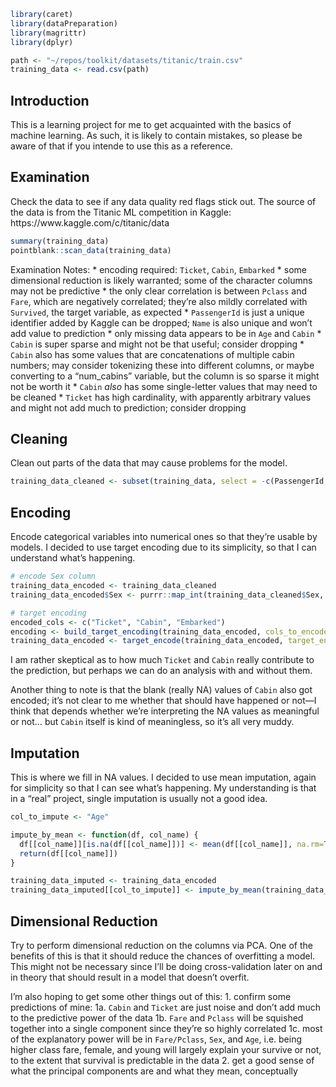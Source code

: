 
```r

library(caret)
library(dataPreparation)
library(magrittr)
library(dplyr)

```

```r

path <- "~/repos/toolkit/datasets/titanic/train.csv"
training_data <- read.csv(path)

```

## Introduction

This is a learning project for me to get acquainted with the basics of machine learning. As such, it is likely to contain mistakes, so please be aware of that if you intende to use this as a reference.

## Examination

Check the data to see if any data quality red flags stick out. The source of the data is from the Titanic ML competition in Kaggle: https://www.kaggle.com/c/titanic/data

```r

summary(training_data)
pointblank::scan_data(training_data)

```

Examination Notes:
* encoding required: `Ticket`, `Cabin`, `Embarked`
* some dimensional reduction is likely warranted; some of the character columns may not be predictive
* the only clear correlation is between `Pclass` and `Fare`, which are negatively correlated; they're also mildly correlated with `Survived`, the target variable, as expected
* `PassengerId` is just a unique identifier added by Kaggle can be dropped; `Name` is also unique and won't add value to prediction
* only missing data appears to be in `Age` and `Cabin`
* `Cabin` is super sparse and might not be that useful; consider dropping
* `Cabin` also has some values that are concatenations of multiple cabin numbers; may consider tokenizing these into different columns, or maybe converting to a "num_cabins" variable, but the column is so sparse it might not be worth it
* `Cabin` _also_ has some single-letter values that may need to be cleaned
* `Ticket` has high cardinality, with apparently arbitrary values and might not add much to prediction; consider dropping

## Cleaning

Clean out parts of the data that may cause problems for the model.

```r

training_data_cleaned <- subset(training_data, select = -c(PassengerId, Name))

```

## Encoding

Encode categorical variables into numerical ones so that they're usable by models. I decided to use target encoding due to its simplicity, so that I can understand what's happening.

```r

# encode Sex column
training_data_encoded <- training_data_cleaned
training_data_encoded$Sex <- purrr::map_int(training_data_cleaned$Sex, function(x) if(x == "male") 1L else 0L)

# target encoding
encoded_cols <- c("Ticket", "Cabin", "Embarked")
encoding <- build_target_encoding(training_data_encoded, cols_to_encode = encoded_cols, target_col = "Survived")
training_data_encoded <- target_encode(training_data_encoded, target_encoding = encoding) %>% select(!all_of(encoded_cols))

```

I am rather skeptical as to how much `Ticket` and `Cabin` really contribute to the prediction, but perhaps we can do an analysis with and without them.

Another thing to note is that the blank (really NA) values of `Cabin` also got encoded; it's not clear to me whether that should have happened or not—I think that depends whether we're interpreting the NA values as meaningful or not... but `Cabin` itself is kind of meaningless, so it's all very muddy.

## Imputation

This is where we fill in NA values. I decided to use mean imputation, again for simplicity so that I can see what's happening. My understanding is that in a "real" project, single imputation is usually not a good idea.

```r

col_to_impute <- "Age"

impute_by_mean <- function(df, col_name) {
  df[[col_name]][is.na(df[[col_name]])] <- mean(df[[col_name]], na.rm=TRUE)
  return(df[[col_name]])
}

training_data_imputed <- training_data_encoded
training_data_imputed[[col_to_impute]] <- impute_by_mean(training_data_encoded, col_to_impute)

```

## Dimensional Reduction

Try to perform dimensional reduction on the columns via PCA. One of the benefits of this is that it should reduce the chances of overfitting a model. This might not be necessary since I'll be doing cross-validation later on and in theory that should result in a model that doesn't overfit.

I'm also hoping to get some other things out of this:
1. confirm some predictions of mine:
   1a. `Cabin` and `Ticket` are just noise and don't add much to the predictive power of the data
   1b. `Fare` and `Pclass` will be squished together into a single component since they're so highly correlated
   1c. most of the explanatory power will be in `Fare/Pclass`, `Sex`, and `Age`, i.e. being higher class fare, female, and young will largely explain your survive or not, to the extent that survival is predictable in the data
2. get a good sense of what the principal components are and what they mean, conceptually